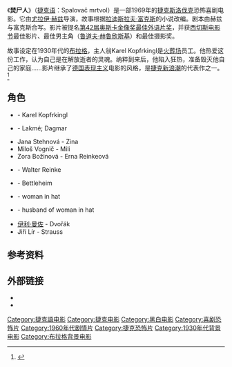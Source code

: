 {{Infobox film
| name           = The Cremator
| alt            = Spalovač mrtvol
| image	=	The Cremator Movie Poster.jpg
| caption        = 
| director       = [[尤拉伊·赫兹|尤拉伊·赫兹]]
| producer       = 
| writer         = {{link-en|Ladislav Fuks}}<br />[[尤拉伊·赫兹|尤拉伊·赫兹]]
| starring       = {{link-en|Rudolf Hrušínský}}<br />{{link-en|Vlasta Chramostová}}
| music          = {{link-en|Zdeněk Liška}}
| cinematography = {{link-en|Stanislav Milota}}
| editing        = [[亚罗米尔·雅纳切克|亚罗米尔·雅纳切克]]
| studio         = [[巴兰多夫制片厂|巴兰多夫制片厂]]
| distributor    = Central Office of Film Distribution
| released       = {{film date|1969|03|14}}
| runtime        = 95 分钟
| country        = 捷克斯洛伐克
| language       = [[捷克语|捷克语]]
| budget         = 
| gross          = 
}}
《'''焚尸人'''》（[[捷克语|捷克语]]：Spalovač mrtvol）是一部1969年的[[捷克斯洛伐克|捷克斯洛伐克]]恐怖喜剧电影。它由[[尤拉伊·赫兹|尤拉伊·赫兹]]导演，故事根据[[拉迪斯拉夫·富克斯|拉迪斯拉夫·富克斯]]的小说改编。剧本由赫兹与富克斯合写。影片被提名[[第42届奥斯卡金像奖|第42届奥斯卡金像奖]][[奥斯卡最佳外语片奖|最佳外语片奖]]，并获[[西切斯电影节|西切斯电影节]]最佳影片、最佳男主角（[[鲁道夫·赫鲁欣斯基|鲁道夫·赫鲁欣斯基]]）和最佳摄影奖。

故事设定在1930年代的[[布拉格|布拉格]]，主人翁Karel Kopfrkingl是[[火葬|火葬场]]员工。他热爱这份工作，认为自己是在解放逝者的灵魂。纳粹到来后，他陷入狂热，准备毁灭他自己的家庭……影片继承了[[德国表现主义|德国表现主义]]电影的风格，是[[捷克斯洛伐克新浪潮|捷克新浪潮]]的代表作之一。<ref>{{Cite web |url=http://www.kinoeye.org/02/01/kosulicova01.php |title=kosulicova |access-date=2010-09-16 |archive-date=2021-02-25 |archive-url=https://web.archive.org/web/20210225121125/http://www.kinoeye.org/02/01/kosulicova01.php |dead-url=no }}</ref>

== 角色 ==
* {{link-en|Rudolf Hrušínský}} - Karel Kopfrkingl
* {{link-en|Vlasta Chramostová}} - Lakmé; Dagmar
* Jana Stehnová - Zina
* Miloš Vognič - Mili
* Zora Božinová - Erna Reinkeová
* {{link-cs|Ilja Prachař}} - Walter Reinke
* {{link-en|Eduard Kohout}} - Bettleheim
* {{link-en|Míla Myslíková}} - woman in hat
* {{link-en|Vladimír Menšík}} - husband of woman in hat
* [[伊利·曼佐|伊利·曼佐]] - Dvořák
* Jiří Lír - Strauss

==参考资料==
{{reflist}}

== 外部链接 ==
* {{Amg movie|140614}}
* {{imdb title|id=0063633}}

{{DEFAULTSORT:Cremator, The}}
[[Category:捷克語电影|Category:捷克語电影]]
[[Category:捷克电影|Category:捷克电影]]
[[Category:黑白电影|Category:黑白电影]]
[[Category:喜剧恐怖片|Category:喜剧恐怖片]]
[[Category:1960年代剧情片|Category:1960年代剧情片]]
[[Category:捷克恐怖片|Category:捷克恐怖片]]
[[Category:1930年代背景电影|Category:1930年代背景电影]]
[[Category:布拉格背景电影|Category:布拉格背景电影]]
